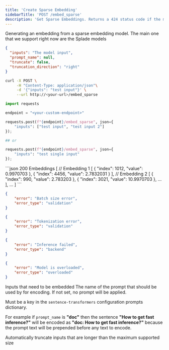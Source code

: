 ```yaml
---
title: 'Create Sparse Embedding'
sidebarTitle: 'POST /embed_sparse'
description: 'Get Sparse Embeddings. Returns a 424 status code if the model is not a Splade embedding model'
---
```


Generating an embedding from a sparse embedding model.
The main one that we support right now are the Splade models

<RequestExample>

```json RAW Json
{
  "inputs": "The model input",
  "prompt_name": null,
  "truncate": false,
  "truncation_direction": "right"
}
```

```sh curl
curl -X POST \
     -H "Content-Type: application/json"\
     -d '{"inputs": "test input"}' \
     --url http://<your-url>/embed_sparse
```

```py python
import requests

endpoint = "<your-custom-endpoint>"

requests.post(f"{endpoint}/embed_sparse", json={
    "inputs": ["test input", "test input 2"]
});

## or 

requests.post(f"{endpoint}/embed_sparse", json={
    "inputs": "test single input"
});


```

</RequestExample>

<ResponseExample>
```json 200 Embeddings
[
    // Embedding 1
    [
        {
            "index": 1012,
            "value": 0.9970703
        },
        {
            "index": 4456,
            "value": 2.7832031
        }
    ],
    // Embedding 2
    [
        {
            "index": 990,
            "value": 2.783203
        },
        {
            "index": 3021,
            "value": 10.9970703
        },
        ...
    ],
    ...
]
```

```json 413
{
    "error": "Batch size error",
    "error_type": "validation"
}
```

```json 422
{
    "error": "Tokenization error",
    "error_type": "validation"
}
```

```json 424
{
    "error": "Inference failed",
    "error_type": "backend"
}
```

```json 429
{
    "error": "Model is overloaded",
    "error_type": "overloaded"
}
```
</ResponseExample>



<ParamField path="inputs" type="string | string[]" required>
  Inputs that need to be embedded
</ParamField>

<ParamField path="prompt_name" type="string">
The name of the prompt that should be used by for encoding. If not set, no prompt will be applied.

Must be a key in the `sentence-transformers` configuration prompts dictionary.

For example if `prompt_name` is **"doc"** then the sentence **"How to get fast inference?"** will be encoded as **"doc: How to get fast inference?"** because the prompt text will be prepended before any text to encode.
</ParamField>

<ParamField path="truncate" type="boolean" default="false">
Automatically truncate inputs that are longer than the maximum supported size
</ParamField>

<ParamField path="truncate_direction" type='"right" | "left"' default="right">
</ParamField>


